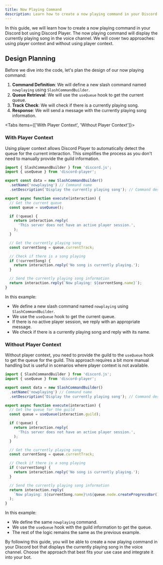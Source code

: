 ```yaml
---
title: Now Playing Command
description: Learn how to create a now playing command in your Discord bot
---
```


In this guide, we will learn how to create a now playing command in your Discord bot using Discord Player. The now playing command will display the currently playing song in the voice channel. We will cover two approaches: using player context and without using player context.

## Design Planning

Before we dive into the code, let's plan the design of our now playing command:

1. **Command Definition**: We will define a new slash command named `nowplaying` using `SlashCommandBuilder`.
2. **Queue Retrieval**: We will use the `useQueue` hook to get the current queue.
3. **Track Check**: We will check if there is a currently playing song.
4. **Response**: We will send a message with the currently playing song information.

<Tabs items={['With Player Context', 'Without Player Context']}>

<Tab value='With Player Context'>

### With Player Context

Using player context allows Discord Player to automatically detect the queue for the current interaction. This simplifies the process as you don't need to manually provide the guild information.

```js title="now-playing.js"
import { SlashCommandBuilder } from 'discord.js';
import { useQueue } from 'discord-player';

export const data = new SlashCommandBuilder()
  .setName('nowplaying') // Command name
  .setDescription('Display the currently playing song'); // Command description

export async function execute(interaction) {
  // Get the current queue
  const queue = useQueue();

  if (!queue) {
    return interaction.reply(
      'This server does not have an active player session.',
    );
  }

  // Get the currently playing song
  const currentSong = queue.currentTrack;

  // Check if there is a song playing
  if (!currentSong) {
    return interaction.reply('No song is currently playing.');
  }

  // Send the currently playing song information
  return interaction.reply(`Now playing: ${currentSong.name}`);
}
```

In this example:

- We define a new slash command named `nowplaying` using `SlashCommandBuilder`.
- We use the `useQueue` hook to get the current queue.
- If there is no active player session, we reply with an appropriate message.
- We check if there is a currently playing song and reply with its name.

</Tab>

<Tab value='Without Player Context'>

### Without Player Context

Without player context, you need to provide the guild to the `useQueue` hook to get the queue for the guild. This approach requires a bit more manual handling but is useful in scenarios where player context is not available.

```js title="now-playing.js"
import { SlashCommandBuilder } from 'discord.js';
import { useQueue } from 'discord-player';

export const data = new SlashCommandBuilder()
  .setName('nowplaying') // Command name
  .setDescription('Display the currently playing song'); // Command description

export async function execute(interaction) {
  // Get the queue for the guild
  const queue = useQueue(interaction.guild);

  if (!queue) {
    return interaction.reply(
      'This server does not have an active player session.',
    );
  }

  // Get the currently playing song
  const currentSong = queue.currentTrack;

  // Check if there is a song playing
  if (!currentSong) {
    return interaction.reply('No song is currently playing.');
  }

  // Send the currently playing song information
  return interaction.reply(
    `Now playing: ${currentSong.name}\n${queue.node.createProgressBar()}`,
  );
}
```

In this example:

- We define the same `nowplaying` command.
- We use the `useQueue` hook with the guild information to get the queue.
- The rest of the logic remains the same as the previous example.

</Tab>

</Tabs>

By following this guide, you will be able to create a now playing command in your Discord bot that displays the currently playing song in the voice channel. Choose the approach that best fits your use case and integrate it into your bot.
